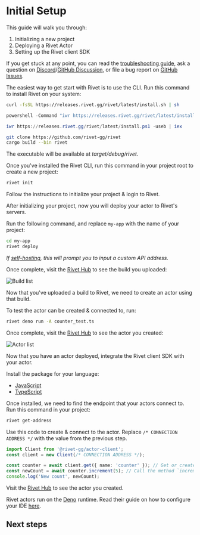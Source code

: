 
# Initial Setup

This guide will walk you through:

1. Initializing a new project
2. Deploying a Rivet Actor
3. Setting up the Rivet client SDK

If you get stuck at any point, you can read the [troubleshooting guide](/docs/troubleshooting), ask a
question on [Discord](https://rivet.gg/discord)/[GitHub
Discussion](https://github.com/orgs/rivet-gg/discussions), or file a bug report on [GitHub
Issues](https://github.com/rivet-gg/rivet/issues).

<Steps>

<Step title="Install CLI">

The easiest way to get start with Rivet is to use the CLI. Run this command to install Rivet on your system:

<Tabs>

<Tab title="macOS & Linux & WSL">

```sh
curl -fsSL https://releases.rivet.gg/rivet/latest/install.sh | sh
```

</Tab>

<Tab title="Windows (cmd)">

```ps1
powershell -Command "iwr https://releases.rivet.gg/rivet/latest/install.ps1 -useb | iex"
```

</Tab>

<Tab title="Windows (PowerShell)">

```ps1
iwr https://releases.rivet.gg/rivet/latest/install.ps1 -useb | iex
```

</Tab>

<Tab title="Build from source">

```sh
git clone https://github.com/rivet-gg/rivet
cargo build --bin rivet
```

The executable will be available at _target/debug/rivet_.

</Tab>

</Tabs>

</Step>

<Step title="Initialize project & login to Rivet">

Once you've installed the Rivet CLI, run this command in your project root to create a new project:

```sh
rivet init
```

Follow the instructions to initialize your project & login to Rivet.

</Step>

<Step title="Deploy project">

After initializing your project, now you will deploy your actor to Rivet's servers.

Run the following command, and replace `my-app` with the name of your project:

```sh
cd my-app
rivet deploy
```

_If [self-hosting](/docs/self-hosting), this will prompt you to input a custom API address._

Once complete, visit the [Rivet Hub](https://hub.rivet.gg) to see the build you uploaded:

<Image src={imgBuilds} alt="Build list" />

</Step>

<Step title="Create a test actor">

Now that you've uploaded a build to Rivet, we need to create an actor using that build.

To test the actor can be created & connected to, run:

```sh
rivet deno run -A counter_test.ts
```

Once complete, visit the [Rivet Hub](https://hub.rivet.gg) to see the actor you created:

<Image src={imgActors} alt="Actor list" />

</Step>

<Step title="Setup client SDK">

Now that you have an actor deployed, integrate the Rivet client SDK with your actor.

Install the package for your language:

- <a href="https://jsr.io/@rivet-gg/actor-client" target="_blank">JavaScript</a>
- <a href="https://jsr.io/@rivet-gg/actor-client" target="_blank">TypeScript</a>

Once installed, we need to find the endpoint that your actors connect to. Run this command in your project:

```sh
rivet get-address
```

Use this code to create & connect to the actor. Replace `/* CONNECTION ADDRESS */` with the value from the previous step.

```typescript
import Client from '@rivet-gg/actor-client';
const client = new Client(/* CONNECTION ADDRESS */);

const counter = await client.get({ name: 'counter' }); // Get or create a `counter` actor
const newCount = await counter.increment(5); // Call the method `increment` on the `counter` actor
console.log('New count', newCount);
```

Visit the [Rivet Hub](https://hub.rivet.gg) to see the actor you created.

</Step>

<Step title="Setup your editor/IDE (optional)">

Rivet actors run on the [Deno](https://deno.com/) runtime. Read their guide on how to configure your IDE [here](https://docs.deno.com/runtime/getting_started/setup_your_environment/#using-an-editoride).

</Step>

</Steps>

## Next steps

<CardGroup>
  <Card title='Create & Manage Actors' href='/docs/manage' />
  <Card title='RPC' href='/docs/rpc' />
  <Card title='State' href='/docs/events' />
  <Card title='Examples' href='/examples' />
</CardGroup>
